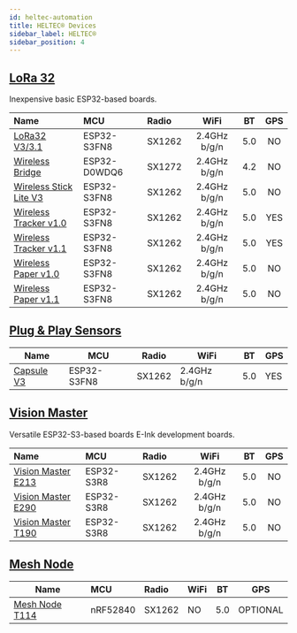 ```yaml
---
id: heltec-automation
title: HELTEC® Devices
sidebar_label: HELTEC®
sidebar_position: 4
---
```


## [LoRa 32](./lora32/)

Inexpensive basic ESP32-based boards.

| Name                                                              | MCU          | Radio  |     WiFi     | BT  | GPS |
|:------------------------------------------------------------------|:-------------|:-------|:------------:|:---:|:---:|
| [LoRa32 V3/3.1](./lora32/?heltec=v3)                              | ESP32-S3FN8  | SX1262 | 2.4GHz b/g/n | 5.0 | NO  |
| [Wireless Bridge](./lora32/?heltec=Wireless+Bridge)               | ESP32-D0WDQ6 | SX1272 | 2.4GHz b/g/n | 4.2 | NO  |
| [Wireless Stick Lite V3](./lora32/?heltec=Wireless+Stick+Lite+V3) | ESP32-S3FN8  | SX1262 | 2.4GHz b/g/n | 5.0 | NO  |
| [Wireless Tracker v1.0](./lora32/?heltec=tracker-v1.0)            | ESP32-S3FN8  | SX1262 | 2.4GHz b/g/n | 5.0 | YES |
| [Wireless Tracker v1.1](./lora32/?heltec=tracker-v1.1)            | ESP32-S3FN8  | SX1262 | 2.4GHz b/g/n | 5.0 | YES |
| [Wireless Paper v1.0](./lora32/?heltec=paper-v1.0)                | ESP32-S3FN8  | SX1262 | 2.4GHz b/g/n | 5.0 | NO  |
| [Wireless Paper v1.1](./lora32/?heltec=paper-v1.1)                | ESP32-S3FN8  | SX1262 | 2.4GHz b/g/n | 5.0 | NO  |

## [Plug & Play Sensors](./sensor/)

| Name                    | MCU         | Radio  | WiFi         | BT  | GPS |
| ----------------------- | ----------- | ------ | ------------ | --- | --- |
| [Capsule V3](./sensor/) | ESP32-S3FN8 | SX1262 | 2.4GHz b/g/n | 5.0 | YES |

## [Vision Master](./vision-master/)

Versatile ESP32-S3-based boards E-Ink development boards.

| Name                                                             | MCU        | Radio  |     WiFi     | BT  | GPS |
| :--------------------------------------------------------------- | :--------- | :----- | :----------: | :-: | :-: |
| [Vision Master E213](./vision-master/?heltec=vision_master_e213) | ESP32-S3R8 | SX1262 | 2.4GHz b/g/n | 5.0 | NO  |
| [Vision Master E290](./vision-master/?heltec=vision_master_e290) | ESP32-S3R8 | SX1262 | 2.4GHz b/g/n | 5.0 | NO  |
| [Vision Master T190](./vision-master/?heltec=vision_master_t190) | ESP32-S3R8 | SX1262 | 2.4GHz b/g/n | 5.0 | NO  |

## [Mesh Node](./mesh-node)

| Name                                          | MCU      | Radio  | WiFi | BT  |   GPS    |
| --------------------------------------------- | :------- | :----- | :--- | :-: | :------: |
| [Mesh Node T114](./mesh-node/?mesh_node_t114) | nRF52840 | SX1262 | NO   | 5.0 | OPTIONAL |
